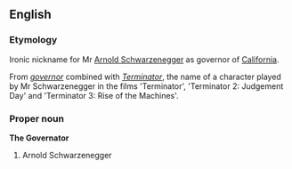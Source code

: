 {{rfd}}
==English==

===Etymology===
Ironic nickname for Mr [[w:Arnold Schwarzenegger|Arnold Schwarzenegger]] as governor of [[California]].

From ''[[governor]]'' combined with ''[[w:The Terminator|Terminator]]'', the name of a character played by Mr Schwarzenegger in the films 'Terminator', 'Terminator 2: Judgement Day' and 'Terminator 3: Rise of the Machines'.

===Proper noun===
'''The Governator'''

# Arnold Schwarzenegger
